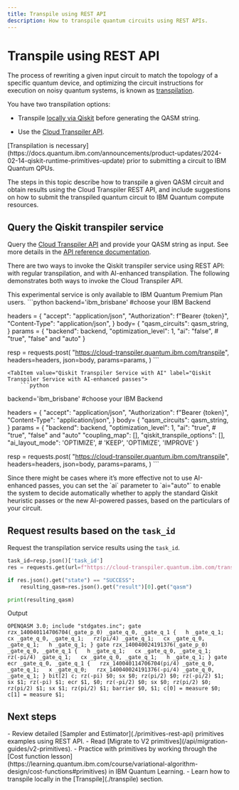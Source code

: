 ```yaml
---
title: Transpile using REST API
description: How to transpile quantum circuits using REST APIs.
---
```


# Transpile using REST API

The process of rewriting a given input circuit to match the topology of a specific quantum device, and optimizing the circuit instructions for execution on noisy quantum systems, is known as [transpilation](./transpile).

You have two transpilation options: 

* Transpile [locally via Qiskit](./defaults-and-configuration-options) before generating the QASM string.

* Use the [Cloud Transpiler API](https://cloud-transpiler.quantum.ibm.com/docs).

<Admonition type="note">
    [Transpilation is necessary](https://docs.quantum.ibm.com/announcements/product-updates/2024-02-14-qiskit-runtime-primitives-update) prior to submitting a circuit to IBM Quantum QPUs.
</Admonition>

The steps in this topic describe how to transpile a given QASM circuit and obtain results using the Cloud Transpiler REST API, and include suggestions on how to submit the transpiled quantum circuit to IBM Quantum compute resources. 

## Query the Qiskit transpiler service

Query the [Cloud Transpiler API](https://cloud-transpiler.quantum-computing.ibm.com/docs) and provide your QASM string as input. See more details in the [API reference documentation](/api/qiskit-transpiler-service-rest).

There are two ways to invoke the Qiskit transpiler service using REST API: with regular transpilation, and with AI-enhanced transpilation. The following demonstrates both ways to invoke the Cloud Transpiler API.

<Admonition type="note">
    This experimental service is only available to IBM Quantum Premium Plan users.
</Admonition>

<Tabs>
    <TabItem value="Qiskit Transpiler Service" label="Qiskit Transpiler Service">
        ```python
backend='ibm_brisbane' #choose your IBM Backend

headers = {
    "accept": "application/json",
    "Authorization": f"Bearer {token}",
    "Content-Type": "application/json",
        }
body= {
    "qasm_circuits": qasm_string,
}
params = {
        "backend": backend,
        "optimization_level": 1,
        "ai": "false", # "true", "false" and "auto"
        }

resp = requests.post(
            "https://cloud-transpiler.quantum.ibm.com/transpile",
            headers=headers,
            json=body,
            params=params,
        )
        ```
    </TabItem>

    <TabItem value="Qiskit Transpiler Service with AI" label="Qiskit Transpiler Service with AI-enhanced passes">
        ```python
backend='ibm_brisbane' #choose your IBM Backend

headers = {
    "accept": "application/json",
    "Authorization": f"Bearer {token}",
    "Content-Type": "application/json",
        }
body= {
    "qasm_circuits": qasm_string,
}
params = {
        "backend": backend,
        "optimization_level": 1,
        "ai": "true", # "true", "false" and "auto"
        "coupling_map": [],
        "qiskit_transpile_options": [],
        "ai_layout_mode": 'OPTIMIZE', # 'KEEP', 'OPTIMIZE', 'IMPROVE'
        }

resp = requests.post(
            "https://cloud-transpiler.quantum.ibm.com/transpile",
            headers=headers,
            json=body,
            params=params,
        )
        ```
    </TabItem>
</Tabs>


<Admonition type="note">
    Since there might be cases where it’s more effective not to use AI-enhanced passes, you can set the `ai` parameter to `ai="auto"` to enable the system to decide automatically whether to apply the standard Qiskit heuristic passes or the new AI-powered passes, based on the particulars of your circuit. 
</Admonition>

## Request results based on the `task_id`

Request the transpilation service results using the `task_id`.

```python
task_id=resp.json()['task_id']
res = requests.get(url=f"https://cloud-transpiler.quantum.ibm.com/transpile/{task_id}", headers=headers)

if res.json().get("state") == "SUCCESS":
    resulting_qasm=res.json().get("result")[0].get("qasm")

print(resulting_qasm)
```
Output
```text
OPENQASM 3.0; include "stdgates.inc"; gate rzx_140040114706704(_gate_p_0) _gate_q_0, _gate_q_1 {   h _gate_q_1;   cx _gate_q_0, _gate_q_1;   rz(pi/4) _gate_q_1;   cx _gate_q_0, _gate_q_1;   h _gate_q_1; } gate rzx_140040024191376(_gate_p_0) _gate_q_0, _gate_q_1 {   h _gate_q_1;   cx _gate_q_0, _gate_q_1;   rz(-pi/4) _gate_q_1;   cx _gate_q_0, _gate_q_1;   h _gate_q_1; } gate ecr _gate_q_0, _gate_q_1 {   rzx_140040114706704(pi/4) _gate_q_0, _gate_q_1;   x _gate_q_0;   rzx_140040024191376(-pi/4) _gate_q_0, _gate_q_1; } bit[2] c; rz(-pi) $0; sx $0; rz(pi/2) $0; rz(-pi/2) $1; sx $1; rz(-pi) $1; ecr $1, $0; rz(-pi/2) $0; sx $0; rz(pi/2) $0; rz(pi/2) $1; sx $1; rz(pi/2) $1; barrier $0, $1; c[0] = measure $0; c[1] = measure $1;
```

## Next steps

<Admonition type="tip" title="Recommendations">
    - Review detailed [Sampler and Estimator](./primitives-rest-api) primitives examples using REST API.
    - Read [Migrate to V2 primitives](/api/migration-guides/v2-primitives).
    - Practice with primitives by working through the [Cost function lesson](https://learning.quantum.ibm.com/course/variational-algorithm-design/cost-functions#primitives) in IBM Quantum Learning.
    - Learn how to transpile locally in the [Transpile](./transpile) section.
</Admonition>